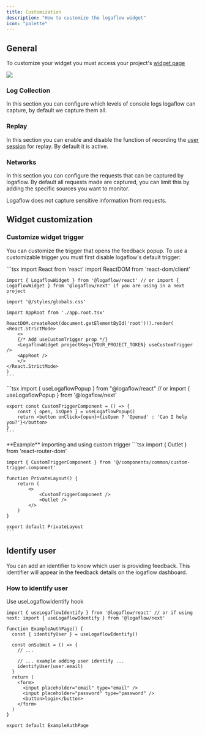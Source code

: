 ```yaml
---
title: Customization
description: "How to customize the logaflow widget"
icon: "palette"
---
```


## General

To customize your widget you must access your project's [widget page](https://app.logaflow.com/workspace/widget)

<img src="/images/customization.png" className="h-48 object-cover rounded" />

### Log Collection

In this section you can configure which levels of console logs logaflow can capture, by default we capture them all.

### Replay

In this section you can enable and disable the function of recording the [user session](/feedback/details.mdx) for replay. By default it is active.

### Networks

In this section you can configure the requests that can be captured by logaflow. By default all requests made are captured, you can limit this by adding the specific sources you want to monitor.

<Note>Logaflow does not capture sensitive information from requests.</Note>

## Widget customization

### Customize widget trigger
You can customize the trigger that opens the feedback popup. To use a customizable trigger you must first disable logaflow's default trigger:

<Steps>
  <Step title="Pass useCustomTrigger prop">
    ```tsx
    import React from 'react'
    import ReactDOM from 'react-dom/client'

    import { LogaflowWidget } from '@logaflow/react' // or import { LogaflowWidget } from '@logaflow/next' if you are using in a next project

    import '@/styles/globals.css'

    import AppRoot from './app.root.tsx'

    ReactDOM.createRoot(document.getElementById('root')!).render(
    <React.StrictMode>
        <>
        {/* Add useCustomTrigger prop */}
        <LogaflowWidget projectKey={YOUR_PROJECT_TOKEN} useCustomTrigger />
        <AppRoot />
        </>
    </React.StrictMode>
    )
    ```
  </Step>
  <Step title="Use widget hook in your custom trigger">
    ```tsx
    import { useLogaflowPopup } from "@logaflow/react" // or import { useLogaflowPopup } from '@logaflow/next'

    export const CustomTriggerComponent = () => {
        const { open, isOpen } = useLogaflowPopup()
        return <button onClick={open}>{isOpen ? 'Opened' : 'Can I help you?'}</button>
    }
    ```
  </Step>
  <Step title="Using your custom trigger">
    <Info>
      **Example** importing and using custom trigger
    </Info>
    ```tsx
    import { Outlet } from 'react-router-dom'

    import { CustomTriggerComponent } from '@/components/common/custom-trigger.component'

    function PrivateLayout() {
        return (
            <>
                <CustomTriggerComponent />
                <Outlet />
            </>
        )
    }

    export default PrivateLayout
    ```
  </Step>
</Steps>

## Identify user

You can add an identifier to know which user is providing feedback. This identifier will appear in the feedback details on the logaflow dashboard.

### How to identify user

Use useLogaflowIdentify hook

```tsx
import { useLogaflowIdentify } from '@logaflow/react' // or if using next: import { useLogaflowIdentify } from '@logaflow/next'

function ExampleAuthPage() {
  const { identifyUser } = useLogaflowIdentify()

  const onSubmit = () => {
    // ...

    // ... example adding user identify ...
    identifyUser(user.email)
  }
  return (
    <form>
      <input placeholder="email" type="email" />
      <input placeholder="password" type="password" />
      <button>login</button>
    </form>
  )
}

export default ExampleAuthPage
```



